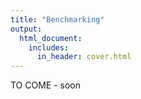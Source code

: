 ```yaml
---
title: "Benchmarking"
output:
  html_document:
    includes:
      in_header: cover.html
---
```


TO COME - soon